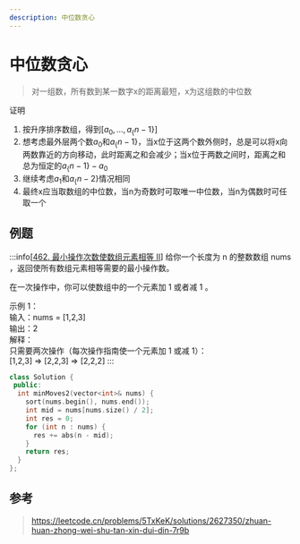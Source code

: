 ```yaml
---
description: 中位数贪心
---
```


# 中位数贪心

> 对一组数，所有数到某一数字x的距离最短，x为这组数的中位数

证明

1. 按升序排序数组，得到$[a_0, ..., a_\{n-1\}]$
2. 想考虑最外层两个数$a_0$和$a_\{n-1\}$，当x位于这两个数外侧时，总是可以将x向两数靠近的方向移动，此时距离之和会减少；当x位于两数之间时，距离之和总为恒定的$a_\{n-1\}-a_0$
3. 继续考虑$a_1$和$a_\{n-2\}$情况相同
4. 最终x应当取数组的中位数，当n为奇数时可取唯一中位数，当n为偶数时可任取一个


## 例题

:::info[[462. 最小操作次数使数组元素相等 II](https://leetcode.cn/problems/minimum-moves-to-equal-array-elements-ii/description/)]
给你一个长度为 n 的整数数组 nums ，返回使所有数组元素相等需要的最小操作数。

在一次操作中，你可以使数组中的一个元素加 1 或者减 1 。

示例 1：<br/>
输入：nums = [1,2,3]<br/>
输出：2<br/>
解释：<br/>
只需要两次操作（每次操作指南使一个元素加 1 或减 1）：<br/>
[1,2,3]  =>  [2,2,3]  =>  [2,2,2]
:::

```cpp
class Solution {
 public:
  int minMoves2(vector<int>& nums) {
    sort(nums.begin(), nums.end());
    int mid = nums[nums.size() / 2];
    int res = 0;
    for (int n : nums) {
      res += abs(n - mid);
    }
    return res;
  }
};
```

## 参考

> https://leetcode.cn/problems/5TxKeK/solutions/2627350/zhuan-huan-zhong-wei-shu-tan-xin-dui-din-7r9b
